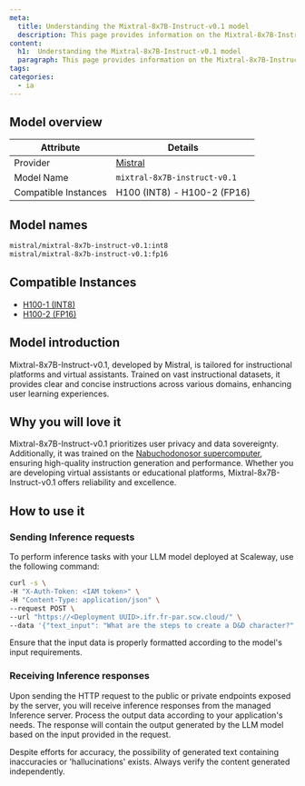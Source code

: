 ```yaml
---
meta:
  title: Understanding the Mixtral-8x7B-Instruct-v0.1 model
  description: This page provides information on the Mixtral-8x7B-Instruct-v0.1 model
content:
  h1:  Understanding the Mixtral-8x7B-Instruct-v0.1 model
  paragraph: This page provides information on the Mixtral-8x7B-Instruct-v0.1 model
tags: 
categories:
  - ia
---
```


## Model overview

| Attribute       | Details                            |
|-----------------|------------------------------------|
| Provider        | [Mistral](https://mistral.ai/technology/#models)                         |
| Model Name      | `mixtral-8x7B-instruct-v0.1`       |
| Compatible Instances | H100 (INT8) - H100-2 (FP16)                 |

## Model names

```bash
mistral/mixtral-8x7b-instruct-v0.1:int8
mistral/mixtral-8x7b-instruct-v0.1:fp16
```

## Compatible Instances

- [H100-1 (INT8)](https://www.scaleway.com/en/h100-pcie-try-it-now/)
- [H100-2 (FP16)](https://www.scaleway.com/en/h100-pcie-try-it-now/)

## Model introduction

Mixtral-8x7B-Instruct-v0.1, developed by Mistral, is tailored for instructional platforms and virtual assistants.
Trained on vast instructional datasets, it provides clear and concise instructions across various domains, enhancing user learning experiences.

## Why you will love it

Mixtral-8x7B-Instruct-v0.1 prioritizes user privacy and data sovereignty. Additionally, it was trained on the [Nabuchodonosor supercomputer](https://www.scaleway.com/en/ai-supercomputers/), ensuring high-quality instruction generation and performance.
Whether you are developing virtual assistants or educational platforms, Mixtral-8x7B-Instruct-v0.1 offers reliability and excellence.

## How to use it

### Sending Inference requests

To perform inference tasks with your LLM model deployed at Scaleway, use the following command:

```bash
curl -s \
-H "X-Auth-Token: <IAM token>" \
-H "Content-Type: application/json" \
--request POST \
--url "https://<Deployment UUID>.ifr.fr-par.scw.cloud/" \
--data '{"text_input": "What are the steps to create a D&D character?", "max_tokens": 200, "bad_words": [], "stop_words": []}'
```

<Message type="note">
  Ensure that the input data is properly formatted according to the model's input requirements.
</Message>

### Receiving Inference responses

Upon sending the HTTP request to the public or private endpoints exposed by the server, you will receive inference responses from the managed Inference server. 
Process the output data according to your application's needs. The response will contain the output generated by the LLM model based on the input provided in the request.

<Message type="note">
  Despite efforts for accuracy, the possibility of generated text containing inaccuracies or 'hallucinations' exists. Always verify the content generated independently.
</Message>